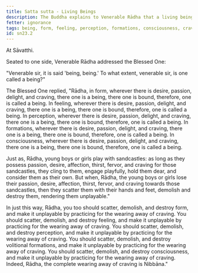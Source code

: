 ```yaml
---
title: Satta sutta - Living Beings
description: The Buddha explains to Venerable Rādha that a living being is defined by desire, passion, delight, and craving in form, feeling, perception, formations, and consciousness.
fetter: ignorance
tags: being, form, feeling, perception, formations, consciousness, craving, sn, sn22-34, sn23
id: sn23.2
---
```


At Sāvatthi.

Seated to one side, Venerable Rādha addressed the Blessed One:

"Venerable sir, it is said 'being, being.' To what extent, venerable sir, is one called a being?"

The Blessed One replied, "Rādha, in form, wherever there is desire, passion, delight, and craving, there one is a being, there one is bound, therefore, one is called a being. In feeling, wherever there is desire, passion, delight, and craving, there one is a being, there one is bound, therefore, one is called a being. In perception, wherever there is desire, passion, delight, and craving, there one is a being, there one is bound, therefore, one is called a being. In formations, wherever there is desire, passion, delight, and craving, there one is a being, there one is bound, therefore, one is called a being. In consciousness, wherever there is desire, passion, delight, and craving, there one is a being, there one is bound, therefore, one is called a being.

Just as, Rādha, young boys or girls play with sandcastles: as long as they possess passion, desire, affection, thirst, fervor, and craving for those sandcastles, they cling to them, engage playfully, hold them dear, and consider them as their own. But when, Rādha, the young boys or girls lose their passion, desire, affection, thirst, fervor, and craving towards those sandcastles, then they scatter them with their hands and feet, demolish and destroy them, rendering them unplayable."

In just this way, Rādha, you too should scatter, demolish, and destroy form, and make it unplayable by practicing for the wearing away of craving. You should scatter, demolish, and destroy feeling, and make it unplayable by practicing for the wearing away of craving. You should scatter, demolish, and destroy perception, and make it unplayable by practicing for the wearing away of craving. You should scatter, demolish, and destroy volitional formations, and make it unplayable by practicing for the wearing away of craving. You should scatter, demolish, and destroy consciousness, and make it unplayable by practicing for the wearing away of craving. Indeed, Rādha, the complete wearing away of craving is Nibbāna."